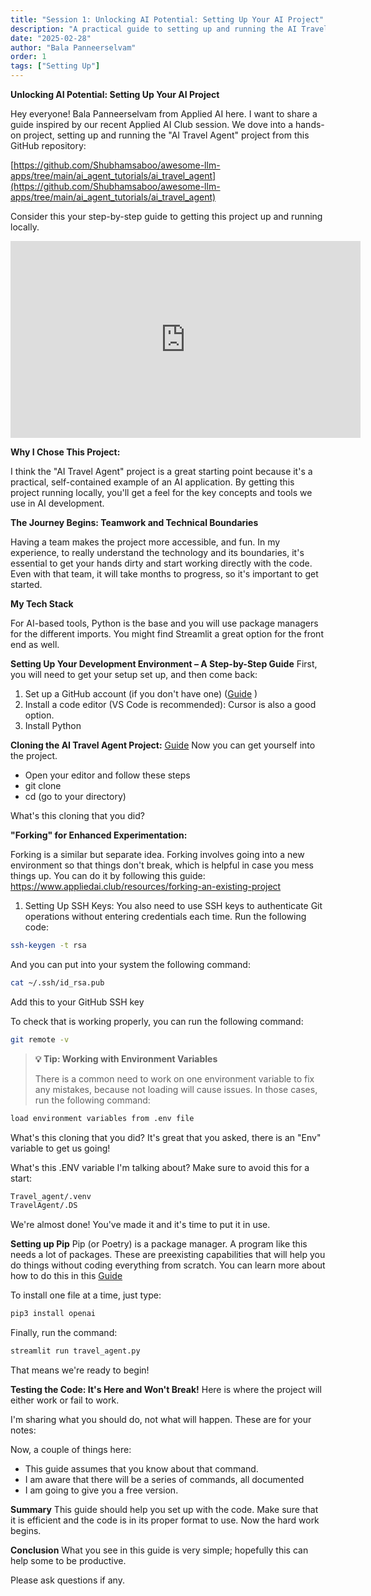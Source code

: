 ```yaml
---
title: "Session 1: Unlocking AI Potential: Setting Up Your AI Project"
description: "A practical guide to setting up and running the AI Travel Agent project, with step-by-step instructions from environment setup to deployment."
date: "2025-02-28"
author: "Bala Panneerselvam"
order: 1
tags: ["Setting Up"]
---
```


**Unlocking AI Potential: Setting Up Your AI Project**

Hey everyone! Bala Panneerselvam from Applied AI here. I want to share a guide inspired by our recent Applied AI Club session. We dove into a hands-on project, setting up and running the "AI Travel Agent" project from this GitHub repository:

[https://github.com/Shubhamsaboo/awesome-llm-apps/tree/main/ai_agent_tutorials/ai_travel_agent](https://github.com/Shubhamsaboo/awesome-llm-apps/tree/main/ai_agent_tutorials/ai_travel_agent)

Consider this your step-by-step guide to getting this project up and running locally.

<div style={{ display: 'flex', justifyContent: 'center', margin: '2rem 0' }}>
  <iframe 
    width="560" 
    height="315" 
    src="https://www.youtube.com/embed/8r5kkpZgat8" 
    title="Setting Up Your AI Project - Applied AI Club Session" 
    frameBorder="0" 
    allow="accelerometer; autoplay; clipboard-write; encrypted-media; gyroscope; picture-in-picture" 
    allowFullScreen
  ></iframe>
</div>

**Why I Chose This Project:**

I think the "AI Travel Agent" project is a great starting point because it's a practical, self-contained example of an AI application. By getting this project running locally, you'll get a feel for the key concepts and tools we use in AI development.

**The Journey Begins:  Teamwork and Technical Boundaries**

Having a team makes the project more accessible, and fun.  In my experience, to really understand the technology and its boundaries, it's essential to get your hands dirty and start working directly with the code. Even with that team, it will take months to progress, so it's important to get started.

**My Tech Stack**

For AI-based tools, Python is the base and you will use package managers for the different imports. You might find Streamlit a great option for the front end as well.

**Setting Up Your Development Environment – A Step-by-Step Guide**
First, you will need to get your setup set up, and then come back:
1. Set up a GitHub account (if you don't have one) ([Guide](https://www.appliedai.club/resources/git-project-setup) )
2. Install a code editor (VS Code is recommended): Cursor is also a good option.
3. Install Python

**Cloning the AI Travel Agent Project:**
[Guide](https://www.appliedai.club/resources/forking-an-existing-project)
Now you can get yourself into the project.

   * Open your editor and follow these steps
   * git clone
   * cd (go to your directory)

What's this cloning that you did?

**"Forking" for Enhanced Experimentation:**

Forking is a similar but separate idea. Forking involves going into a new environment so that things don't break, which is helpful in case you mess things up. You can do it by following this guide: https://www.appliedai.club/resources/forking-an-existing-project

1. Setting Up SSH Keys: You also need to use SSH keys to authenticate Git operations without entering credentials each time. Run the following code:
```bash
ssh-keygen -t rsa
```
And you can put into your system the following command:
```bash
cat ~/.ssh/id_rsa.pub
```
Add this to your GitHub SSH key

To check that is working properly, you can run the following command:

```bash
git remote -v
```

> **💡 Tip: Working with Environment Variables**
>
> There is a common need to work on one environment variable to fix any mistakes, because not loading will cause issues. In those cases, run the following command:
```bash
load environment variables from .env file
```

What's this cloning that you did?  It's great that you asked, there is an "Env" variable to get us going!

What's this .ENV variable I'm talking about? Make sure to avoid this for a start:
```bash
Travel_agent/.venv
TravelAgent/.DS
```
We're almost done! You've made it and it's time to put it in use. 

**Setting up Pip**
Pip (or Poetry) is a package manager. A program like this needs a lot of packages. These are preexisting capabilities that will help you do things without coding everything from scratch. You can learn more about how to do this in this [Guide](https://www.appliedai.club/resources/managing-packages-pip-poetry)

To install one file at a time, just type:

```bash
pip3 install openai
```
Finally, run the command:

```bash
streamlit run travel_agent.py
```
That means we're ready to begin!

**Testing the Code: It's Here and Won't Break!**
Here is where the project will either work or fail to work.

I'm sharing what you should do, not what will happen. These are for your notes:

Now, a couple of things here:
* This guide assumes that you know about that command.
* I am aware that there will be a series of commands, all documented
* I am going to give you a free version.

**Summary**
This guide should help you set up with the code. Make sure that it is efficient and the code is in its proper format to use. Now the hard work begins.

**Conclusion**
What you see in this guide is very simple; hopefully this can help some to be productive.

Please ask questions if any.